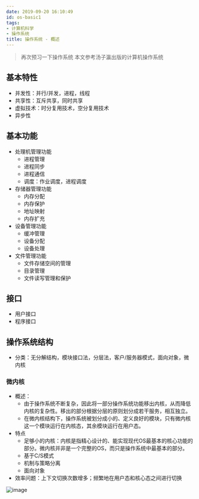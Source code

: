 ```yaml
---
date: 2019-09-20 16:10:49
id: os-basic1
tags:
- 计算机科学
- 操作系统
title: 操作系统 - 概述
---
```


> 再次预习一下操作系统
> 本文参考汤子瀛出版的计算机操作系统

<!-- more -->

## 基本特性

* 并发性：并行/并发，进程，线程
* 共享性：互斥共享，同时共享
* 虚拟技术：时分复用技术，空分复用技术
* 异步性

## 基本功能

* 处理机管理功能
  * 进程管理
  * 进程同步
  * 进程通信
  * 调度：作业调度，进程调度
* 存储器管理功能
  * 内存分配
  * 内存保护
  * 地址映射
  * 内存扩充
* 设备管理功能
  * 缓冲管理
  * 设备分配
  * 设备处理
* 文件管理功能
  * 文件存储空间的管理
  * 目录管理
  * 文件读写管理和保护

## 接口

* 用户接口
* 程序接口

## 操作系统结构

* 分类：无分解结构，模块接口法，分层法，客户/服务器模式，面向对象，微内核

### 微内核

* 概述：
  * 由于操作系统不断复杂，因此将一部分操作系统功能移出内核，从而降低内核的复杂性。移出的部分根据分层的原则划分成若干服务，相互独立。
  * 在微内核结构下，操作系统被划分成小的、定义良好的模块，只有微内核这一个模块运行在内核态，其余模块运行在用户态。
* 特点
  * 足够小的内核：内核是指精心设计的、能实现现代OS最基本的核心功能的部分。微内核并非是一个完整的OS，而只是操作系统中最基本的部分。
  * 基于C/S模式
  * 机制与策略分离
  * 面向对象
* 效率问题：上下文切换次数增多；频繁地在用户态和核心态之间进行切换

![image](https://user-images.githubusercontent.com/35499042/65313078-5bb35e00-dbc6-11e9-88ad-cc649c01e0cd.png)
